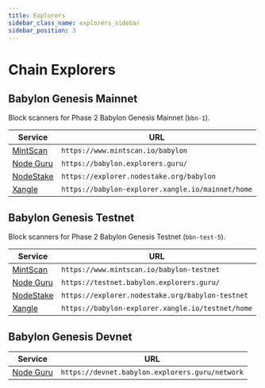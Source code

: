```yaml
---
title: Explorers
sidebar_class_name: explorers_sidebar
sidebar_position: 3
---
```



# Chain Explorers

## Babylon Genesis Mainnet

Block scanners for Phase 2 Babylon Genesis Mainnet (`bbn-1`).

| Service | URL |
|---------|-----|
| [MintScan](https://www.mintscan.io/babylon) | `https://www.mintscan.io/babylon` |
| [Node Guru](https://babylon.explorers.guru/) | `https://babylon.explorers.guru/` |
| [NodeStake](https://explorer.nodestake.org/babylon) | `https://explorer.nodestake.org/babylon` |
| [Xangle](https://babylon-explorer.xangle.io/mainnet/home) | `https://babylon-explorer.xangle.io/mainnet/home` |


## Babylon Genesis Testnet 

Block scanners for Phase 2 Babylon Genesis Testnet (`bbn-test-5`).

| Service | URL |
|---------|-----|
| [MintScan](https://www.mintscan.io/babylon-testnet) | `https://www.mintscan.io/babylon-testnet` |
| [Node Guru](https://testnet.babylon.explorers.guru/) | `https://testnet.babylon.explorers.guru/` |
| [NodeStake](https://explorer.nodestake.org/babylon-testnet) | `https://explorer.nodestake.org/babylon-testnet` |
| [Xangle](https://babylon-explorer.xangle.io/testnet/home) | `https://babylon-explorer.xangle.io/testnet/home` |


## Babylon Genesis Devnet

| Service | URL |
|---------|-----|
| [Node Guru](https://devnet.babylon.explorers.guru/) | `https://devnet.babylon.explorers.guru/network` |

